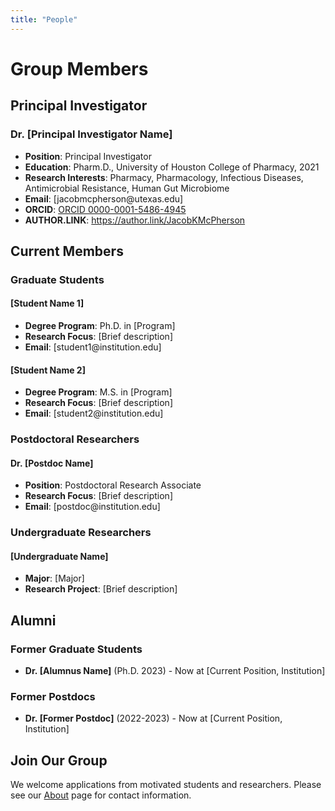 ```yaml
---
title: "People"
---
```


# Group Members

## Principal Investigator

### Dr. [Principal Investigator Name]
- **Position**: Principal Investigator
- **Education**: Pharm.D., University of Houston College of Pharmacy, 2021
- **Research Interests**: Pharmacy, Pharmacology, Infectious Diseases, Antimicrobial Resistance, Human Gut Microbiome
- **Email**: [jacobmcpherson@utexas.edu]
- **ORCID**: [ORCID 0000-0001-5486-4945](https://orcid.org/0000-0001-5486-4945)
- **AUTHOR.LINK**: [https://author.link/JacobKMcPherson](https://author.link/JacobKMcPherson)

## Current Members

### Graduate Students

#### [Student Name 1]
- **Degree Program**: Ph.D. in [Program]
- **Research Focus**: [Brief description]
- **Email**: [student1@institution.edu]

#### [Student Name 2]
- **Degree Program**: M.S. in [Program]
- **Research Focus**: [Brief description]
- **Email**: [student2@institution.edu]

### Postdoctoral Researchers

#### Dr. [Postdoc Name]
- **Position**: Postdoctoral Research Associate
- **Research Focus**: [Brief description]
- **Email**: [postdoc@institution.edu]

### Undergraduate Researchers

#### [Undergraduate Name]
- **Major**: [Major]
- **Research Project**: [Brief description]

## Alumni

### Former Graduate Students
- **Dr. [Alumnus Name]** (Ph.D. 2023) - Now at [Current Position, Institution]

### Former Postdocs
- **Dr. [Former Postdoc]** (2022-2023) - Now at [Current Position, Institution]

## Join Our Group

We welcome applications from motivated students and researchers. Please see our [About](about.qmd) page for contact information.
